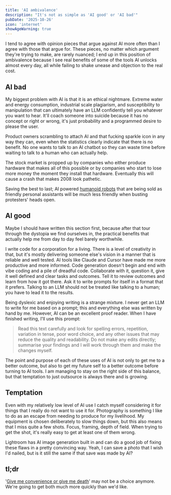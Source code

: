 ```yaml
---
title: 'AI ambivalence'
description: "It's not as simple as 'AI good' or 'AI bad'"
pubDate: '2025-10-26'
icon: 'internet'
showAgeWarning: true
---
```


I tend to agree with opinion pieces that argue against AI more often than I agree with those that argue for. These pieces, no matter which argument they're trying to make, are rarely nuanced; I end up in this position of ambivalence because I see real benefits of some of the tools AI unlocks almost every day, all while failing to shake unease and objection to the real cost.

## AI bad

My biggest problem with AI is that it is an ethical nightmare. Extreme water and energy consumption, industrial scale plagiarism, and susceptibility to manipulation that can ultimately have an LLM confidently tell you whatever you want to hear. It'll coach someone into suicide because it has no concept or right or wrong, it's just probability and a programmed desire to please the user.

Product owners scrambling to attach AI and that fucking sparkle icon in any way they can, even when the statistics clearly indicate that there is no benefit. No one wants to talk to an AI chatbot so they can waste time before waiting to talk to a human who can actually help.

The stock market is propped up by companies who either produce hardware that makes all of this possible or by companies who start to lose more money the moment they install that hardware. Eventually this will cause a crash that makes 2008 look pathetic.

Saving the best to last; AI powered [humanoid robots](https://www.figure.ai/) that are being sold as friendly personal assistants will be much less friendly when busting protesters' heads open.

## AI good

Maybe I should have written this section first, because after that tour through the dystopia we find ourselves in, the practical benefits that actually help me from day to day feel barely worthwhile.

I write code for a corporation for a living. There is a level of creativity in that, but it's mostly delivering someone else's vision in a manner that is reliable and well tested. AI tools like Claude and Cursor have made me more productive and more informed. Code generation doesn't begin and end with vibe coding and a pile of dreadful code. Collaborate with it, question it, give it well defined and clear tasks and outcomes. Tell it to review outcomes and learn from how it got there. Ask it to write prompts for itself in a format that it prefers. Talking to an LLM should not be treated like talking to a human; you have to lead it to the results.

Being dyslexic and enjoying writing is a strange mixture. I never get an LLM to write for me based on a prompt; this and everything else was written by hand by me. However, AI can be an excellent proof reader. When I have finished writing, I'll use this prompt:

> Read this text carefully and look for spelling errors, repetition, variation in tense, poor word choice, and any other issues that may reduce the quality and readability. Do not make any edits directly; summarise your findings and I will work through them and make the changes myself.

The point and purpose of each of these uses of AI is not only to get me to a better outcome, but also to get my future self to a better outcome before turning to AI tools. I am managing to stay on the right side of this balance, but that temptation to just outsource is always there and is growing.

## Temptation

Even with my relatively low level of AI use I catch myself considering it for things that I really do not want to use it for. Photography is something I like to do as an escape from needing to produce for my livelihood. My equipment is chosen deliberately to slow things down, but this also means that I miss quite a few shots. Focus, framing, depth of field. When trying to get the shot, it's really easy to get at least one of them wrong.

Lightroom has AI image generation built in and can do a good job of fixing these flaws in a pretty convincing way. Yeah, I can save a photo that I wish I'd nailed, but is it still the same if that save was made by AI?

## tl;dr

'[Give me convenience or give me death](https://www.youtube.com/watch?v=2mMW3UA7g_0)' may not be a choice anymore. We're going to get both much more quickly than we'd like.
